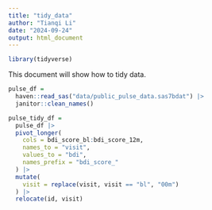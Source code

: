 ```yaml
---
title: "tidy_data"
author: "Tianqi Li"
date: "2024-09-24"
output: html_document
---
```


```r
library(tidyverse)
```

This document will show how to tidy data.

```r
pulse_df = 
  haven::read_sas("data/public_pulse_data.sas7bdat") |>
  janitor::clean_names()
```

```r
pulse_tidy_df =
  pulse_df |>
  pivot_longer(
    cols = bdi_score_bl:bdi_score_12m,
    names_to = "visit", 
    values_to = "bdi",
    names_prefix = "bdi_score_"
  ) |>
  mutate(
    visit = replace(visit, visit == "bl", "00m")
  ) |>
  relocate(id, visit)
```

